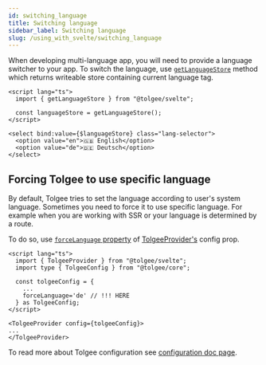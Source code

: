 ```yaml
---
id: switching_language
title: Switching language
sidebar_label: Switching language
slug: /using_with_svelte/switching_language
---
```


When developing multi-language app, you will need to provide a language switcher to your app. To switch the language,
use [`getLanguageStore`](api#function-getlanguagestore)
method which returns writeable store containing current language tag.

```svelte
<script lang="ts">
  import { getLanguageStore } from "@tolgee/svelte";

  const languageStore = getLanguageStore();
</script>

<select bind:value={$languageStore} class="lang-selector">
  <option value="en">🇬🇧 English</option>
  <option value="de">🇩🇪 Deutsch</option>
</select>
```


## Forcing Tolgee to use specific language
By default, Tolgee tries to set the language according to user's system language. Sometimes you need to force it to
use specific language. For example when you are working with SSR or your language is determined by a route.

To do so, use [`forceLanguage` property](../configuration#forcelanguage) of [TolgeeProvider's](api#tolgeeprovider) config prop.

```svelte
<script lang="ts">
  import { TolgeeProvider } from "@tolgee/svelte";
  import type { TolgeeConfig } from "@tolgee/core";

  const tolgeeConfig = {
    ...
    forceLanguage='de' // !!! HERE
  } as TolgeeConfig;
</script>

<TolgeeProvider config={tolgeeConfig}>
...
</TolgeeProvider>
```

To read more about Tolgee configuration see [configuration doc page](../configuration).

